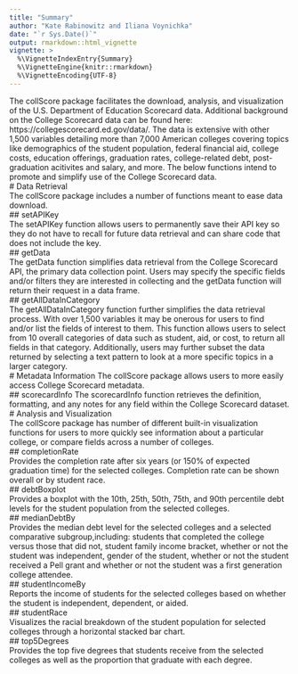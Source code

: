 ```yaml
---
title: "Summary"
author: "Kate Rabinowitz and Iliana Voynichka"
date: "`r Sys.Date()`"
output: rmarkdown::html_vignette
vignette: >
  %\VignetteIndexEntry{Summary}
  %\VignetteEngine{knitr::rmarkdown}
  %\VignetteEncoding{UTF-8}
---
```


The collScore package facilitates the download, analysis, and visualization of the U.S. Department of Education Scorecard data. Additional background on the College Scorecard data can be found here: https://collegescorecard.ed.gov/data/. The data is extensive with other 1,500 variables detailing more than 7,000 American colleges covering topics like demographics of the student population, federal financial aid, college costs, education offerings, graduation rates, college-related debt, post-graduation acitivites and salary, and more. The below functions intend to promote and simplify use of the College Scorecard data.  
# Data Retrieval    
The collScore package includes a number of functions meant to ease data download.    
## setAPIKey    
The setAPIKey function allows users to permanently save their API key so they do not have to recall for future data retrieval and can share code that does not include the key.  
## getData    
The getData function simplifies data retrieval from the College Scorecard API, the primary data collection point. Users may specify the specific fields and/or filters they are interested in collecting and the getData function will return their request in a data frame.  
## getAllDataInCategory    
The getAllDataInCategory function further simplifies the data retrieval process. With over 1,500 variables it may be onerous for users to find and/or list the fields of interest to them. This function allows users to select from 10 overall categories of data such as student, aid, or cost, to return all fields in that category. Additionally, users may further subset the data returned by selecting a text pattern to look at a more specific topics in a larger category.  
# Metadata Information
The collScore package allows users to more easily access College Scorecard metadata.   
## scorecardInfo
The scorecardInfo function retrieves the definition, formatting, and any notes for any field within the College Scorecard dataset.  
# Analysis and Visualization  
The collScore package has number of different built-in visualization functions for users to more quickly see information about a particular college, or compare fields across a number of colleges.  
## completionRate    
Provides the completion rate after six years (or 150% of expected graduation time) for the selected colleges. Completion rate can be shown overall or by student race.   
## debtBoxplot  
Provides a boxplot with the 10th, 25th, 50th, 75th, and 90th percentile debt levels for the student population from the selected colleges.  
## medianDebtBy  
Provides the median debt level for the selected colleges and a selected comparative subgroup,including: students that completed the college versus those that did not, student family income bracket, whether or not the student was independent, gender of the student, whether or not the student received a Pell grant and whether or not the student was a first generation college attendee.   
## studentIncomeBy  
Reports the income of students for the selected colleges based on whether the student is independent, dependent, or aided.   
## studentRace  
Visualizes the racial breakdown of the student population for selected colleges through a horizontal stacked bar chart.    
## top5Degrees   
Provides the top five degrees that students receive from the selected colleges as well as the proportion that graduate with each degree.